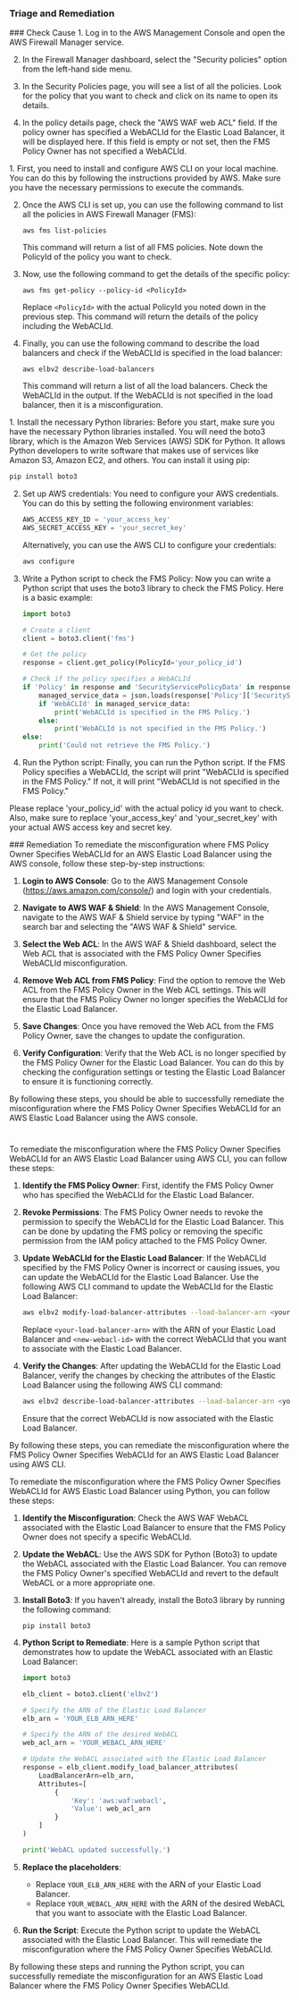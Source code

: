 
### Triage and Remediation
<Tabs>

<Tab title='Cause'>
### Check Cause
<AccordionGroup>
<Accordion title='Using Console' defaultOpen='true'>
1. Log in to the AWS Management Console and open the AWS Firewall Manager service.

2. In the Firewall Manager dashboard, select the "Security policies" option from the left-hand side menu.

3. In the Security Policies page, you will see a list of all the policies. Look for the policy that you want to check and click on its name to open its details.

4. In the policy details page, check the "AWS WAF web ACL" field. If the policy owner has specified a WebACLId for the Elastic Load Balancer, it will be displayed here. If this field is empty or not set, then the FMS Policy Owner has not specified a WebACLId.
</Accordion>

<Accordion title='Using CLI'>
1. First, you need to install and configure AWS CLI on your local machine. You can do this by following the instructions provided by AWS. Make sure you have the necessary permissions to execute the commands.

2. Once the AWS CLI is set up, you can use the following command to list all the policies in AWS Firewall Manager (FMS):

   ```
   aws fms list-policies
   ```
   This command will return a list of all FMS policies. Note down the PolicyId of the policy you want to check.

3. Now, use the following command to get the details of the specific policy:

   ```
   aws fms get-policy --policy-id <PolicyId>
   ```
   Replace `<PolicyId>` with the actual PolicyId you noted down in the previous step. This command will return the details of the policy including the WebACLId.

4. Finally, you can use the following command to describe the load balancers and check if the WebACLId is specified in the load balancer:

   ```
   aws elbv2 describe-load-balancers
   ```
   This command will return a list of all the load balancers. Check the WebACLId in the output. If the WebACLId is not specified in the load balancer, then it is a misconfiguration.
</Accordion>

<Accordion title='Using Python'>
1. Install the necessary Python libraries: Before you start, make sure you have the necessary Python libraries installed. You will need the boto3 library, which is the Amazon Web Services (AWS) SDK for Python. It allows Python developers to write software that makes use of services like Amazon S3, Amazon EC2, and others. You can install it using pip:

   ```python
   pip install boto3
   ```

2. Set up AWS credentials: You need to configure your AWS credentials. You can do this by setting the following environment variables:

   ```python
   AWS_ACCESS_KEY_ID = 'your_access_key'
   AWS_SECRET_ACCESS_KEY = 'your_secret_key'
   ```

   Alternatively, you can use the AWS CLI to configure your credentials:

   ```bash
   aws configure
   ```

3. Write a Python script to check the FMS Policy: Now you can write a Python script that uses the boto3 library to check the FMS Policy. Here is a basic example:

   ```python
   import boto3

   # Create a client
   client = boto3.client('fms')

   # Get the policy
   response = client.get_policy(PolicyId='your_policy_id')

   # Check if the policy specifies a WebACLId
   if 'Policy' in response and 'SecurityServicePolicyData' in response['Policy'] and 'ManagedServiceData' in response['Policy']['SecurityServicePolicyData']:
       managed_service_data = json.loads(response['Policy']['SecurityServicePolicyData']['ManagedServiceData'])
       if 'WebACLId' in managed_service_data:
           print('WebACLId is specified in the FMS Policy.')
       else:
           print('WebACLId is not specified in the FMS Policy.')
   else:
       print('Could not retrieve the FMS Policy.')
   ```

4. Run the Python script: Finally, you can run the Python script. If the FMS Policy specifies a WebACLId, the script will print "WebACLId is specified in the FMS Policy." If not, it will print "WebACLId is not specified in the FMS Policy."

Please replace 'your_policy_id' with the actual policy id you want to check. Also, make sure to replace 'your_access_key' and 'your_secret_key' with your actual AWS access key and secret key.
</Accordion>

</AccordionGroup>
</Tab>
<Tab title='Remediation'>
### Remediation

<AccordionGroup>
<Accordion title='Using Console' defaultOpen='true'>
To remediate the misconfiguration where FMS Policy Owner Specifies WebACLId for an AWS Elastic Load Balancer using the AWS console, follow these step-by-step instructions:

1. **Login to AWS Console**: Go to the AWS Management Console (https://aws.amazon.com/console/) and login with your credentials.

2. **Navigate to AWS WAF & Shield**: In the AWS Management Console, navigate to the AWS WAF & Shield service by typing "WAF" in the search bar and selecting the "AWS WAF & Shield" service.

3. **Select the Web ACL**: In the AWS WAF & Shield dashboard, select the Web ACL that is associated with the FMS Policy Owner Specifies WebACLId misconfiguration.

4. **Remove Web ACL from FMS Policy**: Find the option to remove the Web ACL from the FMS Policy Owner in the Web ACL settings. This will ensure that the FMS Policy Owner no longer specifies the WebACLId for the Elastic Load Balancer.

5. **Save Changes**: Once you have removed the Web ACL from the FMS Policy Owner, save the changes to update the configuration.

6. **Verify Configuration**: Verify that the Web ACL is no longer specified by the FMS Policy Owner for the Elastic Load Balancer. You can do this by checking the configuration settings or testing the Elastic Load Balancer to ensure it is functioning correctly.

By following these steps, you should be able to successfully remediate the misconfiguration where the FMS Policy Owner Specifies WebACLId for an AWS Elastic Load Balancer using the AWS console.

#
</Accordion>

<Accordion title='Using CLI'>
To remediate the misconfiguration where the FMS Policy Owner Specifies WebACLId for an AWS Elastic Load Balancer using AWS CLI, you can follow these steps:

1. **Identify the FMS Policy Owner**: First, identify the FMS Policy Owner who has specified the WebACLId for the Elastic Load Balancer.

2. **Revoke Permissions**: The FMS Policy Owner needs to revoke the permission to specify the WebACLId for the Elastic Load Balancer. This can be done by updating the FMS policy or removing the specific permission from the IAM policy attached to the FMS Policy Owner.

3. **Update WebACLId for the Elastic Load Balancer**: If the WebACLId specified by the FMS Policy Owner is incorrect or causing issues, you can update the WebACLId for the Elastic Load Balancer. Use the following AWS CLI command to update the WebACLId for the Elastic Load Balancer:
   
   ```bash
   aws elbv2 modify-load-balancer-attributes --load-balancer-arn <your-load-balancer-arn> --attributes Key=aws.wafv2.webacl,Value=<new-webacl-id>
   ```

   Replace `<your-load-balancer-arn>` with the ARN of your Elastic Load Balancer and `<new-webacl-id>` with the correct WebACLId that you want to associate with the Elastic Load Balancer.

4. **Verify the Changes**: After updating the WebACLId for the Elastic Load Balancer, verify the changes by checking the attributes of the Elastic Load Balancer using the following AWS CLI command:
   
   ```bash
   aws elbv2 describe-load-balancer-attributes --load-balancer-arn <your-load-balancer-arn>
   ```

   Ensure that the correct WebACLId is now associated with the Elastic Load Balancer.

By following these steps, you can remediate the misconfiguration where the FMS Policy Owner Specifies WebACLId for an AWS Elastic Load Balancer using AWS CLI.
</Accordion>

<Accordion title='Using Python'>
To remediate the misconfiguration where the FMS Policy Owner Specifies WebACLId for AWS Elastic Load Balancer using Python, you can follow these steps:

1. **Identify the Misconfiguration**: Check the AWS WAF WebACL associated with the Elastic Load Balancer to ensure that the FMS Policy Owner does not specify a specific WebACLId.

2. **Update the WebACL**: Use the AWS SDK for Python (Boto3) to update the WebACL associated with the Elastic Load Balancer. You can remove the FMS Policy Owner's specified WebACLId and revert to the default WebACL or a more appropriate one.

3. **Install Boto3**: If you haven't already, install the Boto3 library by running the following command:
   ```
   pip install boto3
   ```

4. **Python Script to Remediate**:
   Here is a sample Python script that demonstrates how to update the WebACL associated with an Elastic Load Balancer:
   ```python
   import boto3

   elb_client = boto3.client('elbv2')

   # Specify the ARN of the Elastic Load Balancer
   elb_arn = 'YOUR_ELB_ARN_HERE'

   # Specify the ARN of the desired WebACL
   web_acl_arn = 'YOUR_WEBACL_ARN_HERE'

   # Update the WebACL associated with the Elastic Load Balancer
   response = elb_client.modify_load_balancer_attributes(
       LoadBalancerArn=elb_arn,
       Attributes=[
           {
               'Key': 'aws:waf:webacl',
               'Value': web_acl_arn
           }
       ]
   )

   print('WebACL updated successfully.')
   ```

5. **Replace the placeholders**:
   - Replace `YOUR_ELB_ARN_HERE` with the ARN of your Elastic Load Balancer.
   - Replace `YOUR_WEBACL_ARN_HERE` with the ARN of the desired WebACL that you want to associate with the Elastic Load Balancer.

6. **Run the Script**: Execute the Python script to update the WebACL associated with the Elastic Load Balancer. This will remediate the misconfiguration where the FMS Policy Owner Specifies WebACLId.

By following these steps and running the Python script, you can successfully remediate the misconfiguration for an AWS Elastic Load Balancer where the FMS Policy Owner Specifies WebACLId.
</Accordion>

</AccordionGroup>
</Tab>
</Tabs>
